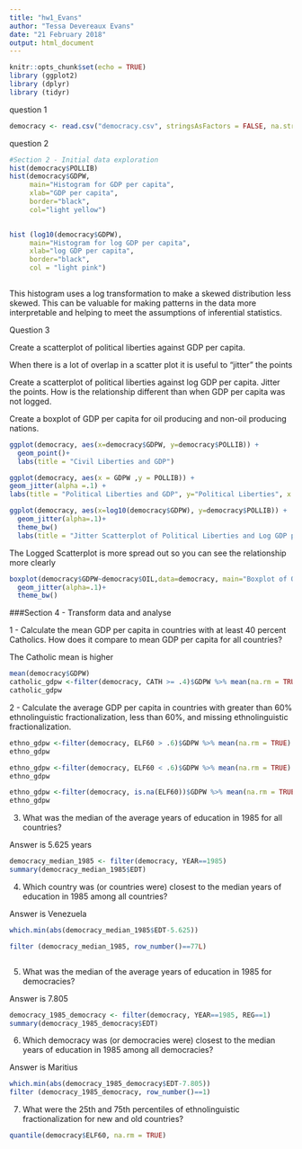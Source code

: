 ```yaml
---
title: "hw1_Evans"
author: "Tessa Devereaux Evans"
date: "21 February 2018"
output: html_document
---
```


```r
knitr::opts_chunk$set(echo = TRUE)
library (ggplot2)
library (dplyr)
library (tidyr)
```


question 1
```r
democracy <- read.csv("democracy.csv", stringsAsFactors = FALSE, na.strings=".")
```

question 2
```r
#Section 2 - Initial data exploration
hist(democracy$POLLIB)
hist(democracy$GDPW, 
     main="Histogram for GDP per capita",
     xlab="GDP per capita",
     border="black",
     col="light yellow")
     
```

```r

hist (log10(democracy$GDPW),
     main="Histogram for log GDP per capita",
     xlab="log GDP per capita",
     border="black",
     col = "light pink")
     
```

This histogram uses a log transformation to make a skewed distribution less skewed. This can be valuable for making patterns in the data more interpretable and helping to meet the assumptions of inferential statistics. 


Question 3




Create a scatterplot of political liberties against GDP per capita.

When there is a lot of overlap in a scatter plot it is useful to “jitter” the points 

Create a scatterplot of political liberties against log GDP per capita. Jitter the points. How is the relationship different than when GDP per capita was not logged.

Create a boxplot of GDP per capita for oil producing and non-oil producing nations.

```r
ggplot(democracy, aes(x=democracy$GDPW, y=democracy$POLLIB)) +
  geom_point()+
  labs(title = "Civil Liberties and GDP")

ggplot(democracy, aes(x = GDPW ,y = POLLIB)) +
geom_jitter(alpha =.1) +
labs(title = "Political Liberties and GDP", y="Political Liberties", x ="GDP per Cap")

```

```r
ggplot(democracy, aes(x=log10(democracy$GDPW), y=democracy$POLLIB)) +
  geom_jitter(alpha=.1)+
  theme_bw()
  labs(title = "Jitter Scatterplot of Political Liberties and Log GDP per Capita")
```
  
  The Logged Scatterplot is more spread out so you can see the relationship more clearly
  
  
  
```r
  
boxplot(democracy$GDPW~democracy$OIL,data=democracy, main="Boxplot of Oil and GDPW", xlab="Oil Producing Countries", ylab="GDPW")
  geom_jitter(alpha=.1)+
  theme_bw()

```

###Section 4 - Transform data and analyse

1 - Calculate the mean GDP per capita in countries with at least 40 percent Catholics. How does it compare to mean GDP per capita for all countries?

The Catholic mean is higher 

```r
mean(democracy$GDPW)
catholic_gdpw <-filter(democracy, CATH >= .4)$GDPW %>% mean(na.rm = TRUE)
catholic_gdpw
```

2 - Calculate the average GDP per capita in countries with greater than 60% ethnolinguistic fractionalization, less than 60%, and missing ethnolinguistic fractionalization.

```r
ethno_gdpw <-filter(democracy, ELF60 > .6)$GDPW %>% mean(na.rm = TRUE)
ethno_gdpw

ethno_gdpw <-filter(democracy, ELF60 < .6)$GDPW %>% mean(na.rm = TRUE)
ethno_gdpw

ethno_gdpw <-filter(democracy, is.na(ELF60))$GDPW %>% mean(na.rm = TRUE)
ethno_gdpw

```

3. What was the median of the average years of education in 1985 for all countries?

Answer is 5.625 years

```r

democracy_median_1985 <- filter(democracy, YEAR==1985)
summary(democracy_median_1985$EDT)


```



4. Which country was (or countries were) closest to the median years of education in 1985 among all countries?

Answer is Venezuela 

```r

which.min(abs(democracy_median_1985$EDT-5.625))

filter (democracy_median_1985, row_number()==77L)



```



5. What was the median of the average years of education in 1985 for democracies?

Answer is 7.805 

```r

democracy_1985_democracy <- filter(democracy, YEAR==1985, REG==1)
summary(democracy_1985_democracy$EDT)

```


6. Which democracy was (or democracies were) closest to the median years of education in 1985 among all democracies?

Answer is Maritius 


```r

which.min(abs(democracy_1985_democracy$EDT-7.805))
filter (democracy_1985_democracy, row_number()==1)

```


7. What were the 25th and 75th percentiles of ethnolinguistic fractionalization for new and old countries?


```r
quantile(democracy$ELF60, na.rm = TRUE)
```













